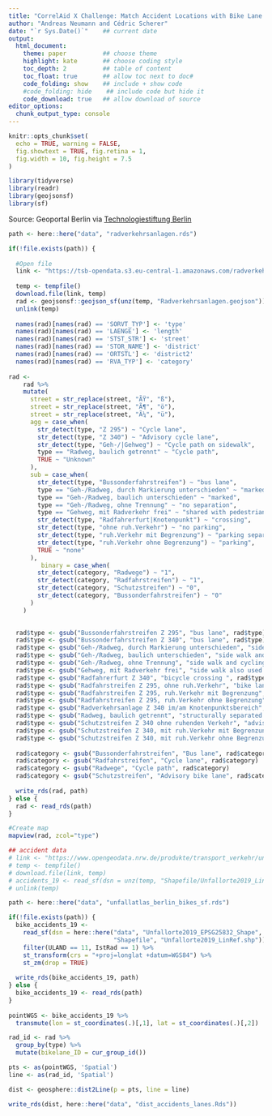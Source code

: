 ```yaml
---
title: "CorrelAid X Challenge: Match Accident Locations with Bike Lane Information"
author: "Andreas Neumann and Cédric Scherer"
date: "`r Sys.Date()`"    ## current date
output:
  html_document:
    theme: paper          ## choose theme
    highlight: kate       ## choose coding style
    toc_depth: 2          ## table of content
    toc_float: true       ## allow toc next to doc#
    code_folding: show    ## include + show code
    #code_folding: hide    ## include code but hide it
    code_download: true   ## allow download of source
editor_options:
  chunk_output_type: console
---
```


```r
knitr::opts_chunk$set(
  echo = TRUE, warning = FALSE, 
  fig.showtext = TRUE, fig.retina = 1,
  fig.width = 10, fig.height = 7.5
)
```

```r
library(tidyverse)
library(readr)
library(geojsonsf)
library(sf)
```

Source: Geoportal Berlin via [Technologiestiftung Berlin](https://data.technologiestiftung-berlin.de/dataset/radverkehrsanlagen)

```r
path <- here::here("data", "radverkehrsanlagen.rds")

if(!file.exists(path)) {
  
  #Open file
  link <- "https://tsb-opendata.s3.eu-central-1.amazonaws.com/radverkehrsanlagen/Radverkehrsanlagen.geojson.zip"
  
  temp <- tempfile()
  download.file(link, temp)
  rad <- geojsonsf::geojson_sf(unz(temp, "Radverkehrsanlagen.geojson"))
  unlink(temp)
  
  names(rad)[names(rad) == 'SORVT_TYP'] <- 'type'
  names(rad)[names(rad) == 'LAENGE'] <- 'length'
  names(rad)[names(rad) == 'STST_STR'] <- 'street'
  names(rad)[names(rad) == 'STOR_NAME'] <- 'district'
  names(rad)[names(rad) == 'ORTSTL'] <- 'district2'
  names(rad)[names(rad) == 'RVA_TYP'] <- 'category'
  
rad <-
    rad %>% 
    mutate(
      street = str_replace(street, "ÃŸ", "ß"),
      street = str_replace(street, "Ã¶", "ö"),
      street = str_replace(street, "Ã¼", "ü"),
      agg = case_when(
        str_detect(type, "Z 295") ~ "Cycle lane",
        str_detect(type, "Z 340") ~ "Advisory cycle lane",
        str_detect(type, "Geh-/|Gehweg") ~ "Cycle path on sidewalk",
        type == "Radweg, baulich getrennt" ~ "Cycle path",
        TRUE ~ "Unknown"
      ),
      sub = case_when(
        str_detect(type, "Bussonderfahrstreifen") ~ "bus lane",
        type == "Geh-/Radweg, durch Markierung unterschieden" ~ "marked",
        type == "Geh-/Radweg, baulich unterschieden" ~ "marked",
        type == "Geh-/Radweg, ohne Trennung" ~ "no separation",
        type == "Gehweg, mit Radverkehr frei" ~ "shared with pedestrians",
        str_detect(type, "Radfahrerfurt|Knotenpunkt") ~ "crossing",
        str_detect(type, "ohne ruh.Verkehr") ~ "no parking",
        str_detect(type, "ruh.Verkehr mit Begrenzung") ~ "parking separated",
        str_detect(type, "ruh.Verkehr ohne Begrenzung") ~ "parking",
        TRUE ~ "none"
      ),
         binary = case_when(
        str_detect(category, "Radwege") ~ "1",
        str_detect(category, "Radfahrstreifen") ~ "1",
        str_detect(category, "Schutzstreifen") ~ "0",
        str_detect(category, "Bussonderfahrstreifen") ~ "0"
      )
    )

  
  rad$type <- gsub("Bussonderfahrstreifen Z 295", "bus lane", rad$type)
  rad$type <- gsub("Bussonderfahrstreifen Z 340", "bus lane", rad$type)
  rad$type <- gsub("Geh-/Radweg, durch Markierung unterschieden", "side walk and cycling infrastructure seperated by road markings", rad$type)
  rad$type <- gsub("Geh-/Radweg, baulich unterschieden", "side walk and cycling infrastructure structurally separated", rad$type)
  rad$type <- gsub("Geh-/Radweg, ohne Trennung", "side walk and cycling infrastructure combined", rad$type)
  rad$type <- gsub("Gehweg, mit Radverkehr frei", "side walk also used by cyclists", rad$type)
  rad$type <- gsub("Radfahrerfurt Z 340", "bicycle crossing ", rad$type)
  rad$type <- gsub("Radfahrstreifen Z 295, ohne ruh.Verkehr", "bike lane separated from traffic", rad$type)
  rad$type <- gsub("Radfahrstreifen Z 295, ruh.Verkehr mit Begrenzung", "bike lane separated from stationary traffic", rad$type)
  rad$type <- gsub("Radfahrstreifen Z 295, ruh.Verkehr ohne Begrenzung", "bike lane not separated from stationary traffic", rad$type)
  rad$type <- gsub("Radverkehrsanlage Z 340 im/am Knotenpunktsbereich", "cycling infrastructure at road junctions", rad$type)
  rad$type <- gsub("Radweg, baulich getrennt", "structurally separated cycling infrastructure", rad$type)
  rad$type <- gsub("Schutzstreifen Z 340 ohne ruhenden Verkehr", "advisory cycle lane/no stationary traffic", rad$type)
  rad$type <- gsub("Schutzstreifen Z 340, mit ruh.Verkehr mit Begrenzung", "advisory cycle lane separated from stationary traffic", rad$type)
  rad$type <- gsub("Schutzstreifen Z 340, mit ruh.Verkehr ohne Begrenzung", "advisory cycle lane not separated from stationary traffic", rad$type)
  
  rad$category <- gsub("Bussonderfahrstreifen", "Bus lane", rad$category)
  rad$category <- gsub("Radfahrstreifen", "Cycle lane", rad$category)
  rad$category <- gsub("Radwege", "Cycle path", rad$category)
  rad$category <- gsub("Schutzstreifen", "Advisory bike lane", rad$category)
  
  write_rds(rad, path)
} else {
  rad <- read_rds(path)
}
```


```r
#Create map
mapview(rad, zcol="type")
```


```r
## accident data
# link <- "https://www.opengeodata.nrw.de/produkte/transport_verkehr/unfallatlas/Unfallorte2019_EPSG25832_Shape.zip"
# temp <- tempfile()
# download.file(link, temp)
# accidents_19 <- read_sf(dsn = unz(temp, "Shapefile/Unfallorte2019_LinRef.shp"))
# unlink(temp)

path <- here::here("data", "unfallatlas_berlin_bikes_sf.rds")

if(!file.exists(path)) {
  bike_accidents_19 <- 
    read_sf(dsn = here::here("data", "Unfallorte2019_EPSG25832_Shape", 
                             "Shapefile", "Unfallorte2019_LinRef.shp")) %>% 
    filter(ULAND == 11, IstRad == 1) %>% 
    st_transform(crs = "+proj=longlat +datum=WGS84") %>% 
    st_zm(drop = TRUE)
  
  write_rds(bike_accidents_19, path)
} else {
  bike_accidents_19 <- read_rds(path)
}
                        
pointWGS <- bike_accidents_19 %>% 
  transmute(lon = st_coordinates(.)[,1], lat = st_coordinates(.)[,2])

rad_id <- rad %>% 
  group_by(type) %>% 
  mutate(bikelane_ID = cur_group_id())

pts <- as(pointWGS, 'Spatial')
line <- as(rad_id, 'Spatial')

dist <- geosphere::dist2Line(p = pts, line = line)

write_rds(dist, here::here("data", "dist_accidents_lanes.Rds"))
```

